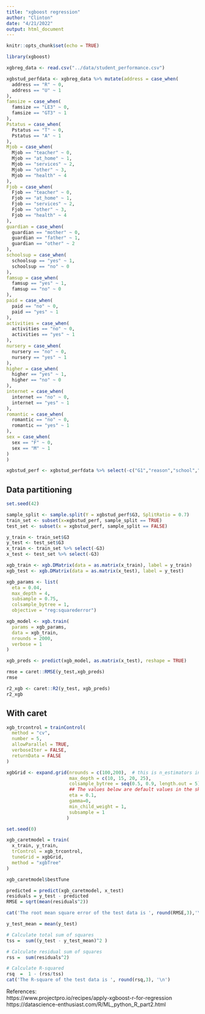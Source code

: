 ```yaml
---
title: "xgboost regression"
author: "Clinton"
date: "4/21/2022"
output: html_document
---
```


```r
knitr::opts_chunk$set(echo = TRUE)
```

```r
library(xgboost)
```


```r
xgbreg_data <- read.csv("../data/student_performance.csv")
```

```r
xgbstud_perfdata <- xgbreg_data %>% mutate(address = case_when(
  address == "R" ~ 0,
  address == "U" ~ 1
),
famsize = case_when(
  famsize == "LE3" ~ 0,
  famsize == "GT3" ~ 1
),
Pstatus = case_when(
  Pstatus == "T" ~ 0,
  Pstatus == "A" ~ 1
),
Mjob = case_when(
  Mjob == "teacher" ~ 0,
  Mjob == "at_home" ~ 1,
  Mjob == "services" ~ 2,
  Mjob == "other" ~ 3,
  Mjob == "health" ~ 4
),
Fjob = case_when(
  Fjob == "teacher" ~ 0,
  Fjob == "at_home" ~ 1,
  Fjob == "services" ~ 2,
  Fjob == "other" ~ 3,
  Fjob == "health" ~ 4
),
guardian = case_when(
  guardian == "mother" ~ 0,
  guardian == "father" ~ 1,
  guardian == "other" ~ 2
),
schoolsup = case_when(
  schoolsup == "yes" ~ 1,
  schoolsup == "no" ~ 0
),
famsup = case_when(
  famsup == "yes" ~ 1,
  famsup == "no" ~ 0
),
paid = case_when(
  paid == "no" ~ 0,
  paid == "yes" ~ 1
),
activities = case_when(
  activities == "no" ~ 0,
  activities == "yes" ~ 1
),
nursery = case_when(
  nursery == "no" ~ 0,
  nursery == "yes" ~ 1
),
higher = case_when(
  higher == "yes" ~ 1,
  higher == "no" ~ 0
),
internet = case_when(
  internet == "no" ~ 0,
  internet == "yes" ~ 1
),
romantic = case_when(
  romantic == "no" ~ 0,
  romantic == "yes" ~ 1
),
sex = case_when(
  sex == "F" ~ 0,
  sex == "M" ~ 1
)
) 
```


```r

xgbstud_perf <- xgbstud_perfdata %>% select(-c("G1","reason","school","X")) 

```

## Data partitioning  

```r
set.seed(42)

sample_split <- sample.split(Y = xgbstud_perf$G3, SplitRatio = 0.7)
train_set <- subset(x=xgbstud_perf, sample_split == TRUE)
test_set <- subset(x = xgbstud_perf, sample_split == FALSE) 

y_train <- train_set$G3
y_test <- test_set$G3
x_train <- train_set %>% select(-G3)
x_test <- test_set %>% select(-G3)
```

```r

xgb_train <- xgb.DMatrix(data = as.matrix(x_train), label = y_train)
xgb_test <- xgb.DMatrix(data = as.matrix(x_test), label = y_test)

xgb_params <- list(
  eta = 0.04,
  max_depth = 4,
  subsample = 0.75,
  colsample_bytree = 1,
  objective = "reg:squarederror")

```




```r
xgb_model <- xgb.train(
  params = xgb_params,
  data = xgb_train,
  nrounds = 2000,
  verbose = 1
)
```


```r
xgb_preds <- predict(xgb_model, as.matrix(x_test), reshape = TRUE)
```


```r
rmse = caret::RMSE(y_test,xgb_preds)
rmse
```
```r
r2_xgb <- caret::R2(y_test, xgb_preds)
r2_xgb
```

## With caret   

```r

xgb_trcontrol = trainControl(
  method = "cv",
  number = 5,  
  allowParallel = TRUE,
  verboseIter = FALSE,
  returnData = FALSE
)

```

```r
xgbGrid <- expand.grid(nrounds = c(100,200),  # this is n_estimators in the python code above
                       max_depth = c(10, 15, 20, 25),
                       colsample_bytree = seq(0.5, 0.9, length.out = 5),
                       ## The values below are default values in the sklearn-api. 
                       eta = 0.1,
                       gamma=0,
                       min_child_weight = 1,
                       subsample = 1
                      )
```


```r
set.seed(0) 

xgb_caretmodel = train(
  x_train, y_train,  
  trControl = xgb_trcontrol,
  tuneGrid = xgbGrid,
  method = "xgbTree"
)
```


```r
xgb_caretmodel$bestTune
```

```r
predicted = predict(xgb_caretmodel, x_test)
residuals = y_test - predicted
RMSE = sqrt(mean(residuals^2))

cat('The root mean square error of the test data is ', round(RMSE,3),'\n')
```


```r
y_test_mean = mean(y_test)

# Calculate total sum of squares
tss =  sum((y_test - y_test_mean)^2 )

# Calculate residual sum of squares
rss =  sum(residuals^2)

# Calculate R-squared
rsq  =  1 - (rss/tss)
cat('The R-square of the test data is ', round(rsq,3), '\n')
```

References:  
https://www.projectpro.io/recipes/apply-xgboost-r-for-regression  
https://datascience-enthusiast.com/R/ML_python_R_part2.html    


